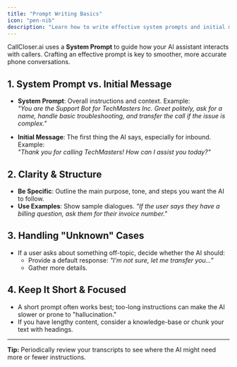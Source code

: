 ```yaml
---
title: "Prompt Writing Basics"
icon: "pen-nib"
description: "Learn how to write effective system prompts and initial messages for your AI assistants"
---
```


CallCloser.ai uses a **System Prompt** to guide how your AI assistant interacts with callers. Crafting an effective prompt is key to smoother, more accurate phone conversations.

## 1. System Prompt vs. Initial Message

- **System Prompt**: Overall instructions and context. Example:  
  _"You are the Support Bot for TechMasters Inc. Greet politely, ask for a name, handle basic troubleshooting, and transfer the call if the issue is complex."_

- **Initial Message**: The first thing the AI says, especially for inbound. Example:  
  _"Thank you for calling TechMasters! How can I assist you today?"_

## 2. Clarity & Structure

- **Be Specific**: Outline the main purpose, tone, and steps you want the AI to follow.
- **Use Examples**: Show sample dialogues. _"If the user says they have a billing question, ask them for their invoice number."_

## 3. Handling "Unknown" Cases

- If a user asks about something off-topic, decide whether the AI should:
  - Provide a default response: _"I'm not sure, let me transfer you…"_
  - Gather more details.

## 4. Keep It Short & Focused

- A short prompt often works best; too-long instructions can make the AI slower or prone to "hallucination."
- If you have lengthy content, consider a knowledge-base or chunk your text with headings.

---

**Tip:** Periodically review your transcripts to see where the AI might need more or fewer instructions.
